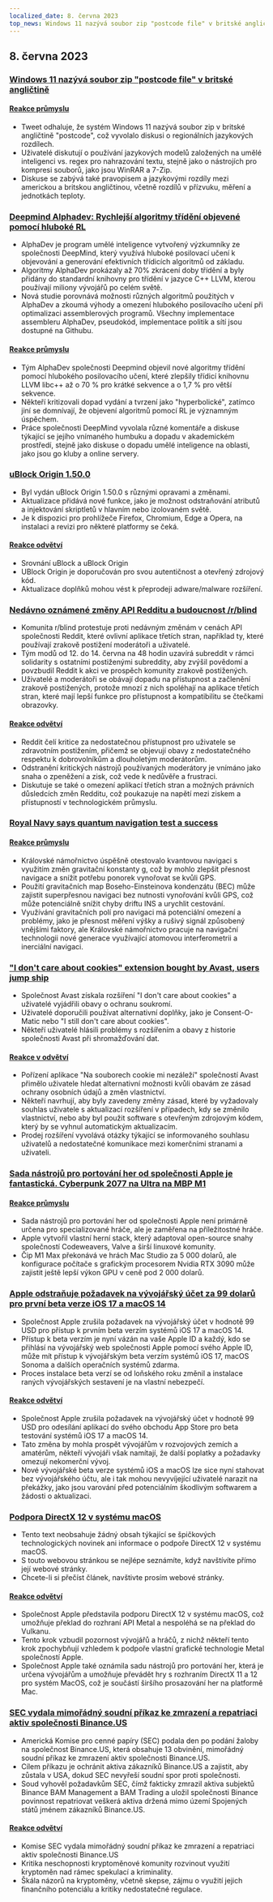 ```yaml
---
localized_date: 8. června 2023
top_news: Windows 11 nazývá soubor zip "postcode file" v britské angličtině
---
```




<CallToAction />

<Steps>

## 8. června 2023

### [Windows 11 nazývá soubor zip "postcode file" v britské angličtině](https://twitter.com/JymFox/status/1665799627377975300)

#### [Reakce průmyslu](http://news.ycombinator.com/item?id=36231313)

- Tweet odhaluje, že systém Windows 11 nazývá soubor zip v britské angličtině "postcode", což vyvolalo diskusi o regionálních jazykových rozdílech.
- Uživatelé diskutují o používání jazykových modelů založených na umělé inteligenci vs. regex pro nahrazování textu, stejně jako o nástrojích pro kompresi souborů, jako jsou WinRAR a 7-Zip.
- Diskuse se zabývá také pravopisem a jazykovými rozdíly mezi americkou a britskou angličtinou, včetně rozdílů v přízvuku, měření a jednotkách teploty.

### [Deepmind Alphadev: Rychlejší algoritmy třídění objevené pomocí hluboké RL](https://www.nature.com/articles/s41586-023-06004-9)

- AlphaDev je program umělé inteligence vytvořený výzkumníky ze společnosti DeepMind, který využívá hluboké posilovací učení k objevování a generování efektivních třídicích algoritmů od základu.
- Algoritmy AlphaDev prokázaly až 70% zkrácení doby třídění a byly přidány do standardní knihovny pro třídění v jazyce C++ LLVM, kterou používají miliony vývojářů po celém světě.
- Nová studie porovnává možnosti různých algoritmů použitých v AlphaDev a zkoumá výhody a omezení hlubokého posilovacího učení při optimalizaci assemblerových programů. Všechny implementace assembleru AlphaDev, pseudokód, implementace politik a sítí jsou dostupné na Githubu.

#### [Reakce průmyslu](http://news.ycombinator.com/item?id=36228125)

- Tým AlphaDev společnosti Deepmind objevil nové algoritmy třídění pomocí hlubokého posilovacího učení, které zlepšily třídicí knihovnu LLVM libc++ až o 70 % pro krátké sekvence a o 1,7 % pro větší sekvence.
- Někteří kritizovali dopad vydání a tvrzení jako "hyperbolické", zatímco jiní se domnívají, že objevení algoritmů pomocí RL je významným úspěchem.
- Práce společnosti DeepMind vyvolala různé komentáře a diskuse týkající se jejího vnímaného humbuku a dopadu v akademickém prostředí, stejně jako diskuse o dopadu umělé inteligence na oblasti, jako jsou go kluby a online servery.

### [uBlock Origin 1.50.0](https://github.com/gorhill/uBlock/releases/tag/1.50.0)

- Byl vydán uBlock Origin 1.50.0 s různými opravami a změnami.
- Aktualizace přidává nové funkce, jako je možnost odstraňování atributů a injektování skriptletů v hlavním nebo izolovaném světě.
- Je k dispozici pro prohlížeče Firefox, Chromium, Edge a Opera, na instalaci a revizi pro některé platformy se čeká.

#### [Reakce odvětví](http://news.ycombinator.com/item?id=36227411)

- Srovnání uBlock a uBlock Origin
- UBlock Origin je doporučován pro svou autentičnost a otevřený zdrojový kód.
- Aktualizace doplňků mohou vést k přeprodeji adware/malware rozšíření.

### [Nedávno oznámené změny API Redditu a budoucnost /r/blind](https://old.reddit.com/r/Blind/comments/13zr8h2/reddits_recently_announced_api_changes_and_the/)

- Komunita r/blind protestuje proti nedávným změnám v cenách API společnosti Reddit, které ovlivní aplikace třetích stran, například ty, které používají zrakově postižení moderátoři a uživatelé.
- Tým modů od 12. do 14. června na 48 hodin uzavírá subreddit v rámci solidarity s ostatními postiženými subreddity, aby zvýšil povědomí a povzbudil Reddit k akci ve prospěch komunity zrakově postižených.
- Uživatelé a moderátoři se obávají dopadu na přístupnost a začlenění zrakově postižených, protože mnozí z nich spoléhají na aplikace třetích stran, které mají lepší funkce pro přístupnost a kompatibilitu se čtečkami obrazovky.

#### [Reakce odvětví](http://news.ycombinator.com/item?id=36231016)

- Reddit čelí kritice za nedostatečnou přístupnost pro uživatele se zdravotním postižením, přičemž se objevují obavy z nedostatečného respektu k dobrovolníkům a dlouholetým moderátorům.
- Odstranění kritických nástrojů používaných moderátory je vnímáno jako snaha o zpeněžení a zisk, což vede k nedůvěře a frustraci.
- Diskutuje se také o omezení aplikací třetích stran a možných právních důsledcích změn Redditu, což poukazuje na napětí mezi ziskem a přístupností v technologickém průmyslu.

### [Royal Navy says quantum navigation test a success](https://thequantuminsider.com/2023/06/06/royal-navy-says-quantum-navigation-test-a-success/)

#### [Reakce průmyslu](http://news.ycombinator.com/item?id=36222625)

- Královské námořnictvo úspěšně otestovalo kvantovou navigaci s využitím změn gravitační konstanty g, což by mohlo zlepšit přesnost navigace a snížit potřebu ponorek vynořovat se kvůli GPS.
- Použití gravitačních map Boseho-Einsteinova kondenzátu (BEC) může zajistit superpřesnou navigaci bez nutnosti vynořování kvůli GPS, což může potenciálně snížit chyby driftu INS a urychlit cestování.
- Využívání gravitačních polí pro navigaci má potenciální omezení a problémy, jako je přesnost měření výšky a rušivý signál způsobený vnějšími faktory, ale Královské námořnictvo pracuje na navigační technologii nové generace využívající atomovou interferometrii a inerciální navigaci.

### ["I don't care about cookies" extension bought by Avast, users jump ship](https://addons.mozilla.org/en-US/firefox/addon/i-dont-care-about-cookies/reviews/?score=1&utm_content=addons-manager-reviews-link&utm_medium=firefox-browser&utm_source=firefox-browser)

- Společnost Avast získala rozšíření "I don't care about cookies" a uživatelé vyjádřili obavy o ochranu soukromí.
- Uživatelé doporučili používat alternativní doplňky, jako je Consent-O-Matic nebo "I still don't care about cookies".
- Někteří uživatelé hlásili problémy s rozšířením a obavy z historie společnosti Avast při shromažďování dat.

#### [Reakce v odvětví](http://news.ycombinator.com/item?id=36233068)

- Pořízení aplikace "Na souborech cookie mi nezáleží" společností Avast přimělo uživatele hledat alternativní možnosti kvůli obavám ze zásad ochrany osobních údajů a změn vlastnictví.
- Někteří navrhují, aby byly zavedeny změny zásad, které by vyžadovaly souhlas uživatele s aktualizací rozšíření v případech, kdy se změnilo vlastnictví, nebo aby byl použit software s otevřeným zdrojovým kódem, který by se vyhnul automatickým aktualizacím.
- Prodej rozšíření vyvolává otázky týkající se informovaného souhlasu uživatelů a nedostatečné komunikace mezi komerčními stranami a uživateli.

### [Sada nástrojů pro portování her od společnosti Apple je fantastická. Cyberpunk 2077 na Ultra na MBP M1](https://twitter.com/isaacmarovitz/status/1666209780031971341)

#### [Reakce průmyslu](http://news.ycombinator.com/item?id=36223927)

- Sada nástrojů pro portování her od společnosti Apple není primárně určena pro specializované hráče, ale je zaměřena na příležitostné hráče.
- Apple vytvořil vlastní herní stack, který adaptoval open-source snahy společností Codeweavers, Valve a širší linuxové komunity.
- Čip M1 Max překonává ve hrách Mac Studio za 5 000 dolarů, ale konfigurace počítače s grafickým procesorem Nvidia RTX 3090 může zajistit ještě lepší výkon GPU v ceně pod 2 000 dolarů.

### [Apple odstraňuje požadavek na vývojářský účet za 99 dolarů pro první beta verze iOS 17 a macOS 14](https://arstechnica.com/gadgets/2023/06/how-to-install-ios-17-and-macos-14-developer-betas-now-that-anyone-can-do-it/)

- Společnost Apple zrušila požadavek na vývojářský účet v hodnotě 99 USD pro přístup k prvním beta verzím systémů iOS 17 a macOS 14.
- Přístup k beta verzím je nyní vázán na vaše Apple ID a každý, kdo se přihlásí na vývojářský web společnosti Apple pomocí svého Apple ID, může mít přístup k vývojářským beta verzím systémů iOS 17, macOS Sonoma a dalších operačních systémů zdarma.
- Proces instalace beta verzí se od loňského roku změnil a instalace raných vývojářských sestavení je na vlastní nebezpečí.

#### [Reakce odvětví](http://news.ycombinator.com/item?id=36230839)

- Společnost Apple zrušila požadavek na vývojářský účet v hodnotě 99 USD pro odesílání aplikací do svého obchodu App Store pro beta testování systémů iOS 17 a macOS 14.
- Tato změna by mohla prospět vývojářům v rozvojových zemích a amatérům, někteří vývojáři však namítají, že další poplatky a požadavky omezují nekomerční vývoj.
- Nové vývojářské beta verze systémů iOS a macOS lze sice nyní stahovat bez vývojářského účtu, ale i tak mohou nevyvíjející uživatelé narazit na překážky, jako jsou varování před potenciálním škodlivým softwarem a žádosti o aktualizaci.

### [Podpora DirectX 12 v systému macOS](https://twitter.com/andytizer/status/1666131239575728130)

- Tento text neobsahuje žádný obsah týkající se špičkových technologických novinek ani informace o podpoře DirectX 12 v systému macOS.
- S touto webovou stránkou se nejlépe seznámíte, když navštívíte přímo její webové stránky.
- Chcete-li si přečíst článek, navštivte prosím webové stránky.

#### [Reakce odvětví](http://news.ycombinator.com/item?id=36222266)

- Společnost Apple představila podporu DirectX 12 v systému macOS, což umožňuje překlad do rozhraní API Metal a nespoléhá se na překlad do Vulkanu.
- Tento krok vzbudil pozornost vývojářů a hráčů, z nichž někteří tento krok zpochybňují vzhledem k podpoře vlastní grafické technologie Metal společností Apple.
- Společnost Apple také oznámila sadu nástrojů pro portování her, která je určena vývojářům a umožňuje převádět hry s rozhraním DirectX 11 a 12 pro systém MacOS, což je součástí širšího prosazování her na platformě Mac.

### [SEC vydala mimořádný soudní příkaz ke zmrazení a repatriaci aktiv společnosti Binance.US](https://www.kitco.com/news/2023-06-07/SEC-granted-emergency-restraining-order-to-freeze-repatriate-Binance-US-assets.html)

- Americká Komise pro cenné papíry (SEC) podala den po podání žaloby na společnost Binance.US, která obsahuje 13 obvinění, mimořádný soudní příkaz ke zmrazení aktiv společnosti Binance.US.
- Cílem příkazu je ochránit aktiva zákazníků Binance.US a zajistit, aby zůstala v USA, dokud SEC nevyřeší soudní spor proti společnosti.
- Soud vyhověl požadavkům SEC, čímž fakticky zmrazil aktiva subjektů Binance BAM Management a BAM Trading a uložil společnosti Binance povinnost repatriovat veškerá aktiva držená mimo území Spojených států jménem zákazníků Binance.US.

#### [Reakce odvětví](http://news.ycombinator.com/item?id=36235143)

- Komise SEC vydala mimořádný soudní příkaz ke zmrazení a repatriaci aktiv společnosti Binance.US
- Kritika neschopnosti kryptoměnové komunity rozvinout využití kryptoměn nad rámec spekulací a kriminality.
- Škála názorů na kryptoměny, včetně skepse, zájmu o využití jejich finančního potenciálu a kritiky nedostatečné regulace.

</Steps>

